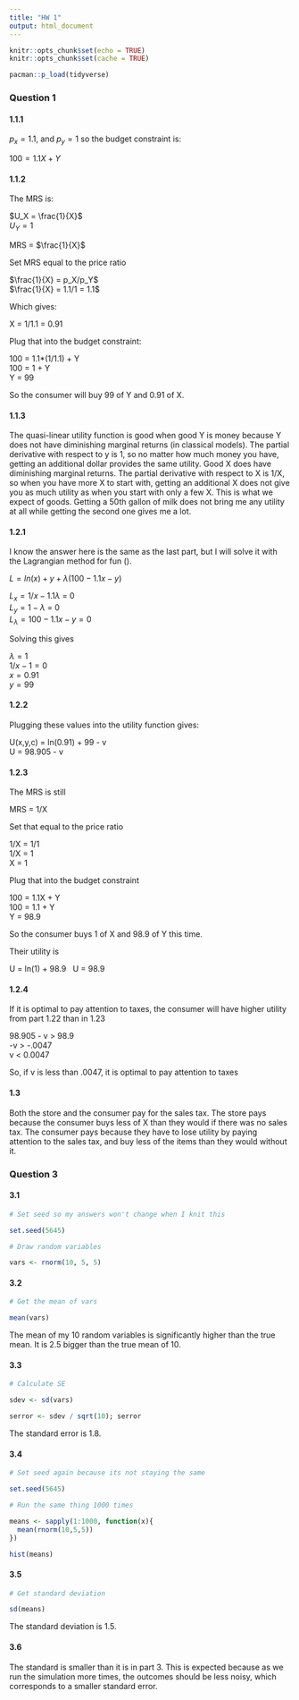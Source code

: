 ```yaml
---
title: "HW 1"
output: html_document
---
```


```r
knitr::opts_chunk$set(echo = TRUE)
knitr::opts_chunk$set(cache = TRUE)

pacman::p_load(tidyverse)

```

### Question 1

#### 1.1.1

$p_x = 1.1$, and $p_y = 1$ so the budget constraint is:

$100 = 1.1X + Y$

#### 1.1.2

The MRS is:

$U_X = \frac{1}{X}$ \
$U_Y = 1$

MRS = $\frac{1}{X}$

Set MRS equal to the price ratio

$\frac{1}{X} = p_X/p_Y$ \
$\frac{1}{X} = 1.1/1 = 1.1$

Which gives:

X = 1/1.1 = 0.91

Plug that into the budget constraint:

100 = 1.1*(1/1.1) + Y \
100 = 1 + Y \
Y = 99

So the consumer will buy 99 of Y and 0.91 of X.

#### 1.1.3

The quasi-linear utility function is good when good Y is money because Y does not have diminishing marginal returns (in classical models). The partial derivative with respect to y is 1, so no matter how much money you have, getting an additional dollar provides the same utility. Good X does have diminishing marginal returns. The partial derivative with respect to X is 1/X, so when you have more X to start with, getting an additional X does not give you as much utility as when you start with only a few X. This is what we expect of goods. Getting a 50th gallon of milk does not bring me any utility at all while getting the second one gives me a lot. 

#### 1.2.1

I know the answer here is the same as the last part, but I will solve it with the Lagrangian method for fun (\emph{fun}).

$L = ln(x) + y + \lambda(100 - 1.1x -y)$

$L_x = 1/x -1.1\lambda$ = 0 \
$L_y = 1 - \lambda$ = 0 \
$L_\lambda = 100 - 1.1x - y = 0$

Solving this gives 

$\lambda = 1$ \
$1/x - 1 = 0$ \
$x = 0.91$ \
$y = 99$

#### 1.2.2

Plugging these values into the utility function gives:

U(x,y,c) = ln(0.91) + 99 - v \
U = 98.905 - v

#### 1.2.3

The MRS is still

MRS = 1/X

Set that equal to the price ratio

1/X = 1/1 \
1/X = 1 \
X = 1

Plug that into the budget constraint

100 = 1.1X + Y \
100 = 1.1 + Y \
Y = 98.9

So the consumer buys 1 of X and 98.9 of Y this time.

Their utility is

U = ln(1) + 98.9 \ 
U = 98.9 

#### 1.2.4

If it is optimal to pay attention to taxes, the consumer will have higher utility from part 1.22 than in 1.23

98.905 - v > 98.9 \
-v > -.0047 \
v < 0.0047

So, if v is less than .0047, it is optimal to pay attention to taxes

#### 1.3

Both the store and the consumer pay for the sales tax. The store pays because the consumer buys less of X than they would if there was no sales tax. The consumer pays because they have to lose utility by paying attention to the sales tax, and buy less of the items than they would without it. 

### Question 3

#### 3.1

```r
# Set seed so my answers won't change when I knit this

set.seed(5645)

# Draw random variables

vars <- rnorm(10, 5, 5)
```

#### 3.2

```r
# Get the mean of vars

mean(vars)
```

The mean of my 10 random variables is significantly higher than the true mean. It is 2.5 bigger than the true mean of 10. 

#### 3.3
```r
# Calculate SE

sdev <- sd(vars)

serror <- sdev / sqrt(10); serror
```
The standard error is 1.8.

#### 3.4

```r
# Set seed again because its not staying the same

set.seed(5645)

# Run the same thing 1000 times

means <- sapply(1:1000, function(x){
  mean(rnorm(10,5,5))
}) 

hist(means)

```

#### 3.5

```r
# Get standard deviation 

sd(means)
```
The standard deviation is 1.5.

#### 3.6

The standard is smaller than it is in part 3. This is expected because as we run the simulation more times, the outcomes should be less noisy, which corresponds to a smaller standard error. 






























